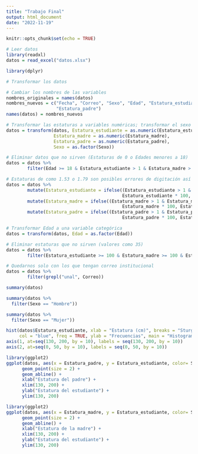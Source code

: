 ---
title: "Trabajo Final"
output: html_document
date: "2022-11-19"
---

```{r setup, include=FALSE}
knitr::opts_chunk$set(echo = TRUE)
```

```{r}
# Leer datos
library(readxl)
datos = read_excel("datos.xlsx")
```

```{r}
library(dplyr)

# Transformar los datos

# Cambiar los nombres de las variables
nombres_originales = names(datos)
nombres_nuevos = c("Fecha", "Correo", "Sexo", "Edad", "Estatura_estudiante", "Estatura_madre", 
                   "Estatura_padre")
names(datos) = nombres_nuevos

# Transformar las estaturas a variables numéricas; transformar el sexo a variable categórica
datos = transform(datos, Estatura_estudiante = as.numeric(Estatura_estudiante),
                  Estatura_madre = as.numeric(Estatura_madre),
                  Estatura_padre = as.numeric(Estatura_padre),
                  Sexo = as.factor(Sexo))

# Eliminar datos que no sirven (Estaturas de 0 o Edades menores a 18)
datos = datos %>% 
        filter(Edad >= 18 & Estatura_estudiante > 1 & Estatura_madre > 1 & Estatura_padre > 1)

# Estaturas de como 1.53 o 1.79 son posibles errores de digitación así que se multiplican por 100
datos = datos %>% 
        mutate(Estatura_estudiante = ifelse((Estatura_estudiante > 1 & Estatura_estudiante < 2),
                                            Estatura_estudiante * 100, Estatura_estudiante)) %>% 
        mutate(Estatura_madre = ifelse((Estatura_madre > 1 & Estatura_madre < 2),
                                            Estatura_madre * 100, Estatura_madre)) %>%
        mutate(Estatura_padre = ifelse((Estatura_padre > 1 & Estatura_padre < 2),
                                            Estatura_padre * 100, Estatura_padre))

# Transformar Edad a una variable categórica
datos = transform(datos, Edad = as.factor(Edad))

# Eliminar estaturas que no sirven (valores como 35)
datos = datos %>% 
        filter(Estatura_estudiante >= 100 & Estatura_madre >= 100 & Estatura_padre >= 100)

# Quedarnos solo con los que tengan correo institucional
datos = datos %>% 
        filter(grepl("unal", Correo))
```


```{r}
summary(datos)
```

```{r}
summary(datos %>% 
  filter(Sexo == "Hombre"))
```

```{r}
summary(datos %>% 
  filter(Sexo == "Mujer"))
```



```{r}
hist(datos$Estatura_estudiante, xlab = "Estatura (cm)", breaks = "Sturges",
     col = "blue", freq = TRUE, ylab = "Frecuencias", main = "Histograma de frecuencia la estatura de los estudiantes")
axis(1, at=seq(130, 200, by = 10), labels = seq(130, 200, by = 10))
axis(2, at=seq(0, 50, by = 10), labels = seq(0, 50, by = 10))
```

```{r}
library(ggplot2)
ggplot(datos, aes(x = Estatura_padre, y = Estatura_estudiante, color= Sexo)) + 
      geom_point(size = 2) +
      geom_abline() +
      xlab("Estatura del padre") + 
      xlim(130, 200) +
      ylab("Estatura del estudiante") + 
      ylim(130, 200)
```

```{r}
library(ggplot2)
ggplot(datos, aes(x = Estatura_madre, y = Estatura_estudiante, color= Sexo)) + 
      geom_point(size = 2) +
      geom_abline() +
      xlab("Estatura de la madre") + 
      xlim(130, 200) +
      ylab("Estatura del estudiante") + 
      ylim(130, 200)
```


